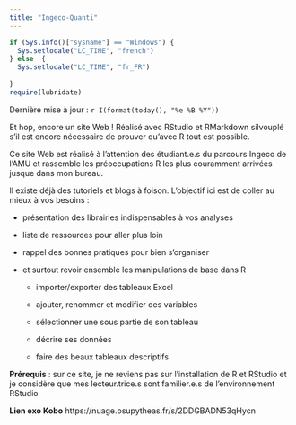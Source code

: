 ```yaml
---
title: "Ingeco-Quanti"
---
```


```r
if (Sys.info()["sysname"] == "Windows") {
  Sys.setlocale("LC_TIME", "french")
} else  {
  Sys.setlocale("LC_TIME", "fr_FR")
  
}
require(lubridate)
```

<div class="alert alert-info">
  <p>Dernière mise à jour : `r I(format(today(), "%e %B %Y"))`</p>
</div>

Et hop, encore un site Web ! Réalisé avec RStudio et RMarkdown silvouplé
s'il est encore nécessaire de prouver qu'avec R tout est possible.

Ce site Web est réalisé à l'attention des étudiant.e.s du parcours
Ingeco de l'AMU et rassemble les préoccupations R les plus couramment
arrivées jusque dans mon bureau.

Il existe déjà des tutoriels et blogs à foison. L'objectif ici est de
coller au mieux à vos besoins :

-   présentation des librairies indispensables à vos analyses

-   liste de ressources pour aller plus loin

-   rappel des bonnes pratiques pour bien s'organiser

-   et surtout revoir ensemble les manipulations de base dans R

    -   importer/exporter des tableaux Excel

    -   ajouter, renommer et modifier des variables

    -   sélectionner une sous partie de son tableau

    -   décrire ses données

    -   faire des beaux tableaux descriptifs

**Prérequis** : sur ce site, je ne reviens pas sur l'installation de R
et RStudio et je considère que mes lecteur.trice.s sont familier.e.s de
l'environnement RStudio

**Lien exo Kobo**
https://nuage.osupytheas.fr/s/2DDGBADN53qHycn